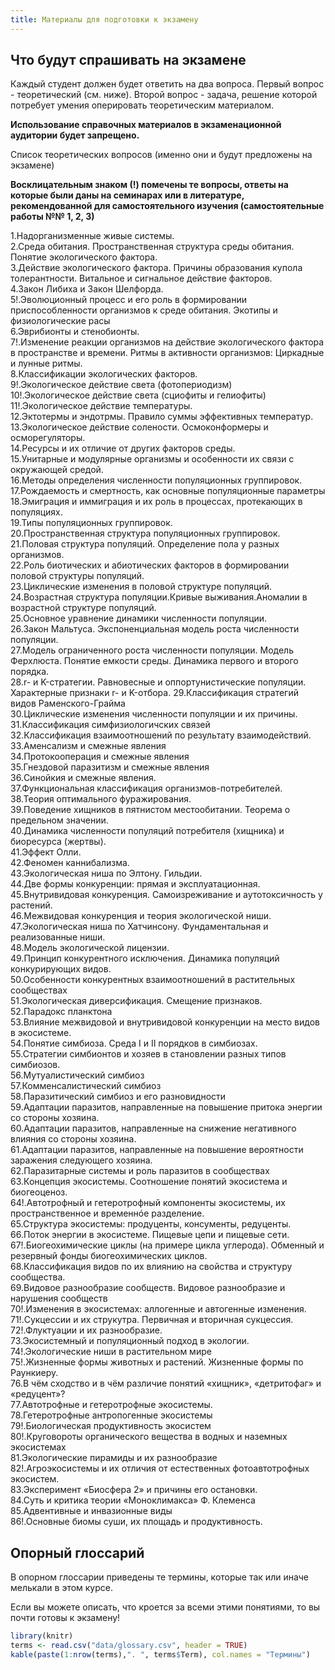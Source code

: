 ```yaml
---
title: Материалы для подготовки к экзамену
---
```


## Что будут спрашивать на экзамене

Каждый студент должен будет ответить на два вопроса. Первый вопрос - теоретический (см. ниже). Второй вопрос - задача, решение которой потребует умения оперировать теоретическим материалом.


**Использование справочных материалов в экзаменационной аудитории будет запрещено.**  

Список теоретических вопросов (именно они и будут предложены на экзамене)

**Восклицательным знаком (!) помечены те вопросы, ответы на которые были даны на семинарах или в литературе, рекомендованной для самостоятельного изучения (самостоятельные работы №№ 1, 2, 3)**

1.Надорганизменные живые системы.      
2.Среда обитания. Пространственная структура среды обитания. Понятие экологического фактора.   
3.Действие экологического фактора. Причины образования купола толерантности. Витальное и сигнальное действие факторов.   
4.Закон Либиха и Закон Шелфорда.   
5!.Эволюционный процесс и его роль в формировании приспособленности организмов к среде обитания. Экотипы и физиологические расы    
6.Эврибионты и стенобионты.    
7!.Изменение реакции организмов на действие экологического фактора в пространстве и времени. Ритмы в активности организмов: Циркадные и лунные ритмы.     
8.Классификации экологических факторов.    
9!.Экологическое действие света (фотопериодизм)    
10!.Экологическое действие света (сциофиты и гелиофиты)   
11!.Экологическое действие температуры.    
12.Эктотермы и эндотрмы. Правило суммы эффективных температур.     
13.Экологическое действие солености. Осмоконформеры и осморегуляторы.    
14.Ресурсы и их отличие от других факторов среды.    
15.Унитарные и модулярные организмы и особенности их связи с окружающей средой.    
16.Методы определения численности популяционных группировок.    
17.Рождаемость и смертность, как основные популяционные параметры    
18.Эмиграция и иммиграция и их роль в процессах, протекающих в популяциях.    
19.Типы популяционных группировок.    
20.Пространственная структура популяционных группировок.    
21.Половая структура популяций. Определение пола у разных организмов.    
22.Роль биотических и абиотических факторов в формировании половой структуры популяций.    
23.Циклические изменения в половой структуре популяций.    
24.Возрастная структура популяции.Кривые выживания.Аномалии в возрастной структуре популяций.    
25.Основное уравнение динамики численности популяции.    
26.Закон Мальтуса. Экспоненциальная модель роста численности популяции.    
27.Модель ограниченного роста численности популяции. Модель Ферхлюста. Понятие емкости среды. Динамика первого и второго порядка.    
28.r- и K-стратегии. Равновесные и оппортунистические популяции. Характерные признаки r- и K-отбора.
29.Классификация стратегий видов Раменского-Грайма    
30.Циклические изменения численности популяции и их причины.    
31.Классификация симфизиологичских связей    
32.Классификация взаимоотношений по результату взаимодействий.    
33.Аменсализм и смежные явления     
34.Протокооперация и смежные явления    
35.Гнездовой паразитизм и смежные явления    
36.Cинойкия и смежные явления.    
37.Функциональная классификация организмов-потребителей.    
38.Теория оптимального фуражирования.    
39.Поведение хищников в пятнистом местообитании. Теорема о предельном значении.    
40.Динамика численности популяций потребителя (хищника) и биоресурса (жертвы).    
41.Эффект Олли.     
42.Феномен каннибализма.    
43.Экологическая ниша по Элтону. Гильдии.    
44.Две формы конкуренции: прямая и эксплуатационная.      
45.Внутривидовая конкуренция. Самоизреживание и аутотоксичность у растений.     
46.Межвидовая конкуренция и теория экологической ниши.     
47.Экологическая ниша по Хатчинсону. Фундаментальная и реализованные ниши.     
48.Модель экологической лицензии.     
49.Принцип конкурентного исключения. Динамика популяций конкурирующих видов.     
50.Особенности конкурентных взаимоотношений в растительных сообществах     
51.Экологическая диверсификация. Смещение признаков.      
52.Парадокс планктона     
53.Влияние межвидовой и внутривидовой конкуренции на место видов в экосистеме.       
54.Понятие симбиоза. Среда I и II порядков в симбиозах.       
55.Стратегии симбионтов и хозяев в становлении разных типов симбиозов.      
56.Мутуалистический симбиоз     
57.Комменсалистический симбиоз      
58.Паразитический симбиоз и его разновидности      
59.Адаптации паразитов, направленные на повышение притока энергии со стороны хозяина.      
60.Адаптации паразитов, направленные на снижение негативного влияния со стороны хозяина.      
61.Адаптации паразитов, направленные на повышение вероятности заражения следующего хозяина.      
62.Паразитарные системы и роль паразитов в сообществах       
63.Концепция экосистемы. Соотношение понятий экосистема и биогеоценоз.      
64!.Автотрофный и гетеротрофный компоненты экосистемы, их пространственное и временнóе разделение.    
65.Структура экосистемы: продуценты, консументы, редуценты.      
66.Поток энергии в экосистеме. Пищевые цепи и пищевые сети.     
67!.Биогеохимические циклы (на примере цикла углерода). Обменный и резервный фонды биогеохимических циклов.      
68.Классификация видов по их влиянию на свойства и структуру сообщества.      
69.Видовое разнообразие сообществ. Видовое разнообразие и нарушения сообществ      
70!.Изменения в экосистемах: аллогенные и автогенные изменения.      
71!.Cукцессии и их струкутра. Первичная и вторичная сукцессия.      
72!.Флуктуации и их разнообразие.      
73.Экосистемный и популяционный подход в экологии.      
74!.Экологические ниши в растительном мире        
75!.Жизненные формы животных и растений. Жизненные формы по Раункиеру.     
76.В чём сходство и в чём различие понятий «хищник», «детритофаг» и «редуцент»?      
77.Автотрофные и гетеротрофные экосистемы.     
78.Гетеротрофные антропогенные экосистемы     
79!.Биологическая продуктивность экосистем      
80!.Круговороты органического вещества в водных и наземных экосистемах     
81.Экологические пирамиды и их разнообразие     
82!.Агроэкосистемы и их отличия от естественных фотоавтотрофных экосистем.     
83.Эксперимент «Биосфера 2» и причины его остановки.      
84.Суть и критика теории «Моноклимакса» Ф. Клеменса      
85.Адвентивные и инвазионные виды       
86!.Основные биомы суши, их площадь и продуктивность.       





## Опорный глоссарий {.smaller}

В опорном глоссарии приведены те термины, которые так или иначе мелькали в этом курсе. 

Если вы можете описать, что кроется за всеми этими понятиями, то вы почти готовы к экзамену!

```r
library(knitr)
terms <- read.csv("data/glossary.csv", header = TRUE)
kable(paste(1:nrow(terms),". ", terms$Term), col.names = "Термины")
```


<!-- ```{r, echo=FALSE, message=FALSE} -->
<!-- library(readxl) -->
<!-- library(dplyr) -->

<!-- exam_date <- "14 января" -->

<!-- students <- read_excel("data/Exam_2021_schedule.xlsx") -->

<!-- group <- students %>% filter(Date == exam_date) -->

<!-- files <- list.files("data/Bilets") -->

<!-- files_sample <- sample(files, nrow(group)) -->

<!-- task <- data.frame(Name = paste(group$Familia, group$Name), Link = paste("[Задача](data/Bilets/",files_sample,")", sep = "")) -->


<!-- ``` -->


<!-- ## Вопросы для экзамена -->

<!-- ```{r, echo=FALSE, message=FALSE} -->
<!-- kable(task, col.names = c("Ф.И.", "Задача для первого этапа экзамена")) -->
<!-- ``` -->

